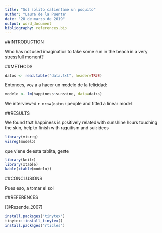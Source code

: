 ```yaml
---
title: "Sol solito calientame un poquito"
author: "Laura de la Puente"
date: "28 de marzo de 2019"
output: word_document
bibliography: references.bib
---
```

##INTRODUCTION

Who has not used imagination to take some sun in the beach in a very stressfull moment?

##METHODS

```r
datos <- read.table("data.txt", header=TRUE)
```

Entonces, voy a a hacer un modelo de la felicidad:

```r
modelo <- lm(happiness~sunshine, data=datos)
```

We interviewed `r nrow(datos)` people and fitted a linear model

##RESULTS

We found that happiness is positively related with sunshine hours touching the skin, help to finish with raquitism and suicidees
```r
library(visreg)
visreg(modelo)
```
que viene de esta tablita, gente
```r
library(knitr)
library(xtable)
kable(xtable(modelo))


```

##CONCLUSIONS

Pues eso, a tomar el sol

##REFERENCES

[@Rezende_2007]

```r
install.packages('tinytex')
tinytex::install_tinytex()
install.packages("rticles")  
```


